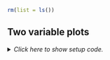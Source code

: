 ```r
rm(list = ls())
```


## Two variable plots

<details><summary>*Click here to show setup code.*</summary>
```r
### Two variable plots

```
```r
library(tidyverse)
```

"Two variable plots" can be split into sub-categories:

- Continuous X and Y

- Continuous X and discrete Y (and vice-versa)

- Discrete X and Y

### Continuous X and Y

```r
ggplot(mpg, aes(x = cty, y = hwy)) +
  geom_point()
```


### Discrete X and continuous Y

```r
ggplot(mpg, aes(x = class, y = hwy)) +
  geom_boxplot()
```

---

### Discrete X and Y

```r
ggplot(mpg, aes(x = class, y = manufacturer)) +
  geom_jitter()
```
